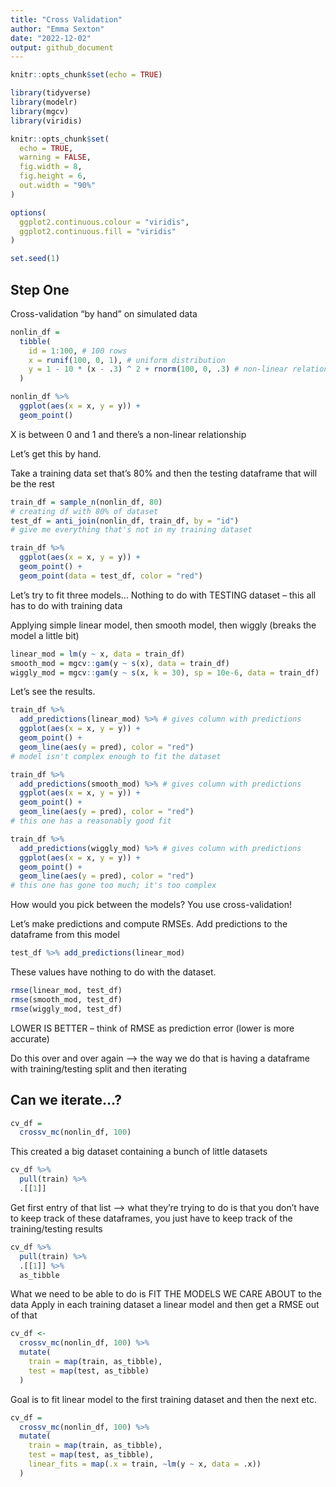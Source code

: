 ```yaml
---
title: "Cross Validation"
author: "Emma Sexton"
date: "2022-12-02"
output: github_document
---
```


```r
knitr::opts_chunk$set(echo = TRUE)
```

```r
library(tidyverse)
library(modelr)
library(mgcv)
library(viridis)

knitr::opts_chunk$set(
  echo = TRUE,
  warning = FALSE,
  fig.width = 8,
  fig.height = 6,
  out.width = "90%"
)

options(
  ggplot2.continuous.colour = "viridis",
  ggplot2.continuous.fill = "viridis"
)

set.seed(1)
```


## Step One

Cross-validation "by hand" on simulated data

```r
nonlin_df = 
  tibble(
    id = 1:100, # 100 rows
    x = runif(100, 0, 1), # uniform distribution
    y = 1 - 10 * (x - .3) ^ 2 + rnorm(100, 0, .3) # non-linear relationship between x and y
  )

nonlin_df %>% 
  ggplot(aes(x = x, y = y)) + 
  geom_point()
```

X is between 0 and 1 and there's a non-linear relationship


Let's get this by hand.

Take a training data set that's 80% and then the testing dataframe that will be the rest
```r
train_df = sample_n(nonlin_df, 80)
# creating df with 80% of dataset
test_df = anti_join(nonlin_df, train_df, by = "id")
# give me everything that's not in my training dataset

train_df %>% 
  ggplot(aes(x = x, y = y)) +
  geom_point() +
  geom_point(data = test_df, color = "red")
```


Let's try to fit three models...
Nothing to do with TESTING dataset -- this all has to do with training data

Applying simple linear model, then smooth model, then wiggly (breaks the model a little bit)

```r
linear_mod = lm(y ~ x, data = train_df)
smooth_mod = mgcv::gam(y ~ s(x), data = train_df)
wiggly_mod = mgcv::gam(y ~ s(x, k = 30), sp = 10e-6, data = train_df)
```

Let's see the results.

```r
train_df %>% 
  add_predictions(linear_mod) %>% # gives column with predictions
  ggplot(aes(x = x, y = y)) +
  geom_point() +
  geom_line(aes(y = pred), color = "red")
# model isn't complex enough to fit the dataset

train_df %>% 
  add_predictions(smooth_mod) %>% # gives column with predictions
  ggplot(aes(x = x, y = y)) +
  geom_point() +
  geom_line(aes(y = pred), color = "red")
# this one has a reasonably good fit

train_df %>% 
  add_predictions(wiggly_mod) %>% # gives column with predictions
  ggplot(aes(x = x, y = y)) +
  geom_point() +
  geom_line(aes(y = pred), color = "red")
# this one has gone too much; it's too complex
```

How would you pick between the models? You use cross-validation!


Let's make predictions and compute RMSEs.
Add predictions to the dataframe from this model

```r
test_df %>% add_predictions(linear_mod)
```

These values have nothing to do with the dataset.

```r
rmse(linear_mod, test_df)
rmse(smooth_mod, test_df)
rmse(wiggly_mod, test_df)
```

LOWER IS BETTER -- think of RMSE as prediction error (lower is more accurate)

Do this over and over again --> the way we do that is having a dataframe with training/testing split and then iterating


## Can we iterate...?

```r
cv_df = 
  crossv_mc(nonlin_df, 100)
```
This created a big dataset containing a bunch of little datasets


```r
cv_df %>% 
  pull(train) %>% 
  .[[1]]
```
Get first entry of that list --> what they're trying to do is that you don't have to keep track of these dataframes, you just have to keep track of the training/testing results

```r
cv_df %>% 
  pull(train) %>% 
  .[[1]] %>% 
  as_tibble
```


What we need to be able to do is FIT THE MODELS WE CARE ABOUT to the data
Apply in each training dataset a linear model and then get a RMSE out of that


```r
cv_df <-
  crossv_mc(nonlin_df, 100) %>% 
  mutate(
    train = map(train, as_tibble),
    test = map(test, as_tibble)
  )
```

Goal is to fit linear model to the first training dataset and then the next etc.

```r
cv_df =
  crossv_mc(nonlin_df, 100) %>% 
  mutate(
    train = map(train, as_tibble),
    test = map(test, as_tibble),
    linear_fits = map(.x = train, ~lm(y ~ x, data = .x))
  )
```















